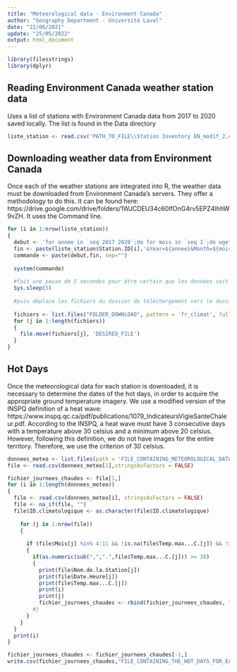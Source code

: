 ```yaml
---
title: "Meteorological data - Environment Canada"
author: "Geography Department - Université Laval"
date: "22/06/2021"
update: "25/05/2022"
output: html_document
---
```


```r
library(filesstrings)
library(dplyr)
```

## Reading Environment Canada weather station data
Uses a list of stations with Environment Canada data from 2017 to 2020 saved locally. The list is found in the Data directory

```r
liste_station <- read.csv('PATH_TO_FILE\\Station Inventory EN_modif_2.csv')
```

## Downloading weather data from Environment Canada
Once each of the weather stations are integrated into R, the weather data must be downloaded from Environment Canada's servers. They offer a methodology to do this. It can be found here: https://drive.google.com/drive/folders/1WJCDEU34c60IfOnG4rv5EPZ4IhhW9vZH. It uses the Command line.

```r
for (i in 1:nrow(liste_station))
{
  debut <- 'for annee in `seq 2017 2020`;do for mois in `seq 1`;do wget --content-disposition "https://climat.meteo.gc.ca/climate_data/bulk_data_f.html?format=csv&stationID='
  fin <- paste(liste_station$Station.ID[i],'&Year=${annee}&Month=${mois}&Day=14&timeframe=2&submit=++T%C3%A9l%C3%A9charger+% D%0Ades+donn%C3%A9es" ;done;done', sep = "")
  commande <- paste(debut,fin, sep="")
 
  system(commande)
  
  #fait une pause de 5 secondes pour être certain que les données soit toutes téléchargées
  Sys.sleep(5)
  
  #puis déplace les fichiers du dossier de téléchargement vers le dossier désiré.
  
  fichiers <- list.files("FOLDER_DOWNLOAD", pattern = 'fr_climat', full.names = TRUE)
  for (j in 1:length(fichiers))
  {
    file.move(fichiers[j], 'DESIRED_FILE')     
  }
}
```

## Hot Days
Once the meteorological data for each station is downloaded, it is necessary to determine the dates of the hot days, in order to acquire the appropriate ground temperature imagery. We use a modified version of the INSPQ definition of a heat wave: https://www.inspq.qc.ca/pdf/publications/1079_IndicateursVigieSanteChaleur.pdf. According to the INSPQ, a heat wave must have 3 consecutive days with a temperature above 30 celsius and a minimum above 20 celsius. However, following this definition, we do not have images for the entire territory. Therefore, we use the criterion of 30 celsius.


``` r

donnees_meteo <- list.files(path = 'FILE_CONTAINING_METEOROLOGICAL_DATA', full.names = TRUE)
file <- read.csv(donnees_meteo[1],stringsAsFactors = FALSE) 

fichier_journees_chaudes <- file[1,]
for (i in 1:length(donnees_meteo))
{
  file <- read.csv(donnees_meteo[i], stringsAsFactors = FALSE)
  file <- na_if(file, "")
  file$ID.climatologique <- as.character(file$ID.climatologique)
  
    for (j in 1:nrow(file))
    {
      
      if (file$Mois[j] %in% 4:11 && !is.na(file$Temp.max...C.[j]) && !is.na(file$Temp.min...C.[j]))
      {
        if(as.numeric(sub(",",".",file$Temp.max...C.[j])) >= 30)
        {
          print(file$Nom.de.la.Station[j])
          print(file$Date.Heure[j])
          print(file$Temp.max...C.[j])
          print(i)
          print(j)
          fichier_journees_chaudes <- rbind(fichier_journees_chaudes, file[j,])
        #}
      }
    }
  }
  print(i)
}

fichier_journees_chaudes <- fichier_journees_chaudes[-1,]
write.csv(fichier_journees_chaudes,"FILE_CONTAINING_THE_HOT_DAYS_FOR_EACH_STATION")
```


